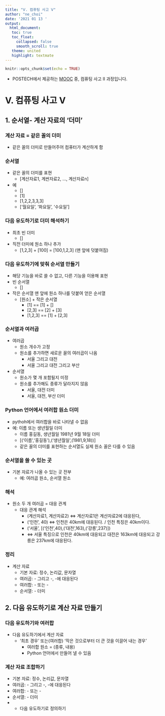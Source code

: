 ```yaml
---
title: "Ⅴ. 컴퓨팅 사고 Ⅴ" 
author: "ne_choi"
date: '2021 01 13 '
output:
  html_document:
   toc: true
   toc_float:
     collapsed: false
     smooth_scroll: true
   theme: united
   highlight: textmate
---
```



```r
knitr::opts_chunk$set(echo = TRUE)
```

* POSTECH에서 제공하는 [MOOC](https://pabi.smartlearn.io/) 중, 컴퓨팅 사고 Ⅱ 과정입니다. 

# Ⅴ. 컴퓨팅 사고 Ⅴ
## 1. 순서열- 계산 자료의 '더미'
### 계산 자료 = 같은 꼴의 더미
- 같은 꼴의 더미로 만들어주어 컴퓨터가 계산하게 함

### 순서열
- 같은 꼴의 더미를 표현
  - [계산자료1, 계싼자료2, ..., 계산자료n]
- 예
  - []
  - [1]
  - [1,2,2,3,3,3]
  - ['월요일', '화요일', '수요일']

### 다음 유도하기로 더미 해석하기
- 최초 빈 더미
  - []
- 직전 더미에 원소 하나 추가
  - [1,2,3] + [100] = [100,1,2,3] (맨 앞에 덧붙여짐)

### 다음 유도하기에 맞춰 순서열 만들기
- 해당 기능을 바로 쓸 수 없고, 다른 기능을 이용해 표현
- 빈 순서열
  - []
- 작은 순서열 맨 앞에 원소 하나를 덧붙여 얻은 순서열
  - [원소] + 작은 순서열
    - [1] == [1] + []
    - [2,3] == [2] + [3]
    - [1,2,3] == [1] + [2,3]

### 순서열과 여러곱
- 여러곱
  - 원소 개수가 고정
  - 원소를 추가하면 새로운 꼴의 여러곱이 나옴
    - 서울 그리고 대전
    - 서울 그리고 대전 그리고 부산
- 순서열
  - 원소가 몇 개 포함될지 미정
  - 원소를 추가해도 종류가 달라지지 않음
    - 서울, 대전 더미
    - 서울, 대전, 부산 더미

### Python 언어에서 여러합 원소 더미
- pythoh에서 여러합을 바로 나타낼 수 없음
- 예: 이름 또는 생년월일 더미
  - 이름 홍길동, 생년월일 1981년 9월 18일 더미
  - [('이름','홍길동'),('생년월일',(1981,9,18))]
  - 같은 꼴의 더미를 표현하는 순서열도 실제 원소 꼴은 다를 수 있음

### 순서열을 쓸 수 있는 곳
- 기본 자료가 나올 수 있는 곳 전부
  - 예: 여러곱 원소, 순서열 원소

### 해석
- 원소 두 개 여러곱 = 대응 관계
  - 대응 관계 해석
    - (계산자료1, 계산자료2) ⇔ 계산자료1은 계산자료2에 대응된다,
    - ('인천', 40) ⇔ 인천은 40km에 대응된다. / 인천 특징은 40km이다.
    - ('서울', [('인천',40),('대전',163),('강릉',237)])
    - ⇔ 서울 특징으로 인천은 40km에 대응되고 대전은 163km에 대응되고 강릉은 237km에 대응된다.

### 정리
- 계산 자료
  - 기본 자료: 정수, 논리값, 문자열
  - 여러곱: - 그리고 -, -에 대응된다
  - 여러합: - 또는 -
  - 순서열: - 더미


## 2. 다음 유도하기로 계산 자료 만들기
### 다음 유도하기와 여러합
- 다음 유도하기에서 계산 자료
  - '최초 경우' 또는(여러합) '작은 것으로부터 더 큰 것을 이끌어 내는 경우'
    - 여러합 원소 = (종류, 내용)
    - Python 언어에서 만들어 낼 수 있음

### 계산 자료 조합하기
- 기본 자료: 정수, 논리값, 문자열
- 여러곱: - 그리고 -, -에 대응된다
- 여러합: - 또는 -
- 순서열: - 더미
- + 다음 유도하기로 정의하기